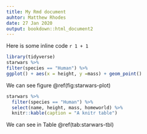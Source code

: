 ```yaml
---
title: My Rmd document
auhtor: Matthew Rhodes
date: 27 Jan 2020
output: bookdown::html_document2
---
```


Here is some inline code `r 1 + 1`

```r
library(tidyverse)
starwars %>%
filter(species == "Human") %>%
ggplot() + aes(x = height, y =mass) + geom_point()
```

We can see figure \@ref(fig:starwars-plot)

```r
starwars %>% 
  filter(species == "Human") %>%
  select(name, height, mass, homeworld) %>%
  knitr::kable(caption = "A knitr table")
```

We can see in Table \@ref(tab:starwars-tbl)

